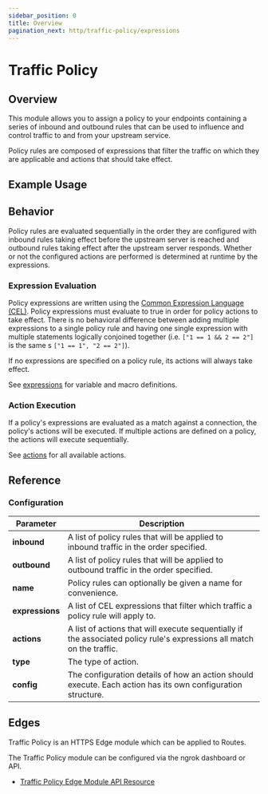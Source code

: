 ```yaml
---
sidebar_position: 0
title: Overview
pagination_next: http/traffic-policy/expressions
---
```



# Traffic Policy

## Overview

This module allows you to assign a policy to your endpoints containing a series
of inbound and outbound rules that can be used to influence and control traffic
to and from your upstream service.

Policy rules are composed of expressions that filter the traffic on which they are applicable
and actions that should take effect.

## Example Usage

<Tabs groupId="connectivity" queryString="cty">
	<TabItem value="agent-cli" label="Agent CLI">
		<AgentCliExample />
	</TabItem>
	<TabItem value="agent-config" label="Agent Config">
		<AgentConfigExample />
	</TabItem>
	<TabItem value="ssh" label="SSH">
		<SshExample />
	</TabItem>
	<TabItem value="go-sdk" label="Go">
		<GoSdkExample />
	</TabItem>
	<TabItem value="javascript-sdk" label="Javascript">
		<JavascriptSdkExample />
	</TabItem>
	<TabItem value="python-sdk" label="Python">
		<PythonSdkExample />
	</TabItem>
	<TabItem value="rust-sdk" label="Rust">
		<RustSdkExample />
	</TabItem>
	<TabItem value="k8s" label="Kubernetes Controller">
		<KubernetesExample />
	</TabItem>
</Tabs>

## Behavior

Policy rules are evaluated sequentially in the order they are configured with inbound rules taking effect before the
upstream server is reached and outbound rules taking effect after the upstream server responds. Whether or not the configured
actions are performed is determined at runtime by the expressions.

### Expression Evaluation

Policy expressions are written using the [Common Expression Language (CEL)](https://github.com/google/cel-spec). Policy expressions must evaluate to true
in order for policy actions to take effect. There is no behavioral difference between adding multiple expressions to a single policy rule and having one
single expression with multiple statements logically conjoined together (i.e. `["1 == 1 && 2 == 2"]` is the same
s `["1 == 1", "2 == 2"]`).

If no expressions are specified on a policy rule, its actions will always take effect.

See [expressions](./expressions) for variable and macro definitions.

### Action Execution

If a policy's expressions are evaluated as a match against a connection, the policy's actions will be executed. If multiple actions are defined
on a policy, the actions will execute sequentially.

See [actions](./actions) for all available actions.

## Reference

### Configuration

| Parameter       | Description                                                                                                            |
| --------------- | ---------------------------------------------------------------------------------------------------------------------- |
| **inbound**     | A list of policy rules that will be applied to inbound traffic in the order specified.                                 |
| **outbound**    | A list of policy rules that will be applied to outbound traffic in the order specified.                                |
| **name**        | Policy rules can optionally be given a name for convenience.                                                           |
| **expressions** | A list of CEL expressions that filter which traffic a policy rule will apply to.                                       |
| **actions**     | A list of actions that will execute sequentially if the associated policy rule's expressions all match on the traffic. |
| **type**        | The type of action.                                                                                                    |
| **config**      | The configuration details of how an action should execute. Each action has its own configuration structure.            |

## Edges

Traffic Policy is an HTTPS Edge module which can be applied to Routes.

The Traffic Policy module can be configured via the ngrok dashboard or API.

- [Traffic Policy Edge Module API Resource](/api/resources/edge-route-policy-module/)
